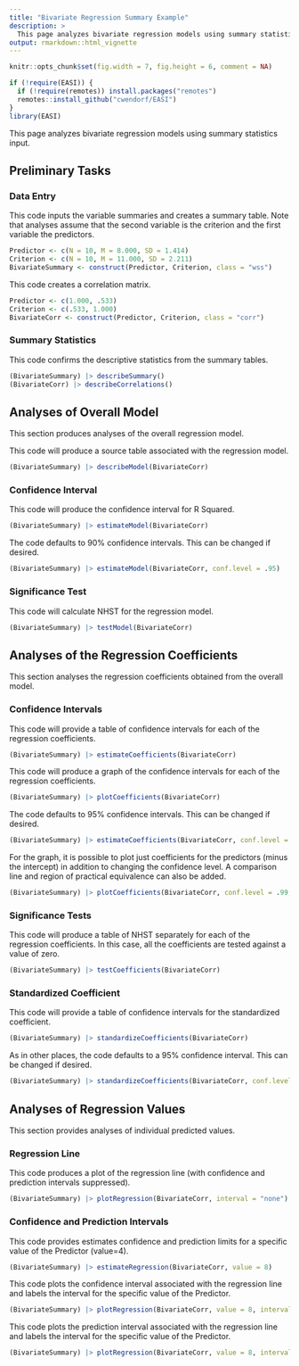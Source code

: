 ```yaml
---
title: "Bivariate Regression Summary Example"
description: >
  This page analyzes bivariate regression models using summary statistics input.
output: rmarkdown::html_vignette
---
```


```r
knitr::opts_chunk$set(fig.width = 7, fig.height = 6, comment = NA)
```

```r
if (!require(EASI)) {
  if (!require(remotes)) install.packages("remotes")
  remotes::install_github("cwendorf/EASI")
}
library(EASI)
```

This page analyzes bivariate regression models using summary statistics input.

## Preliminary Tasks

### Data Entry

This code inputs the variable summaries and creates a summary table. Note that analyses assume that the second variable is the criterion and the first variable the predictors.
```r
Predictor <- c(N = 10, M = 8.000, SD = 1.414)
Criterion <- c(N = 10, M = 11.000, SD = 2.211)
BivariateSummary <- construct(Predictor, Criterion, class = "wss")
```

This code creates a correlation matrix.
```r
Predictor <- c(1.000, .533)
Criterion <- c(.533, 1.000)
BivariateCorr <- construct(Predictor, Criterion, class = "corr")
```

### Summary Statistics

This code confirms the descriptive statistics from the summary tables.
```r
(BivariateSummary) |> describeSummary()
(BivariateCorr) |> describeCorrelations()
```

## Analyses of Overall Model

This section produces analyses of the overall regression model.

This code will produce a source table associated with the regression model.
```r
(BivariateSummary) |> describeModel(BivariateCorr)
```

### Confidence Interval

This code will produce the confidence interval for R Squared.
```r
(BivariateSummary) |> estimateModel(BivariateCorr)
```

The code defaults to 90% confidence intervals. This can be changed if desired.
```r
(BivariateSummary) |> estimateModel(BivariateCorr, conf.level = .95)
```

### Significance Test

This code will calculate NHST for the regression model.
```r
(BivariateSummary) |> testModel(BivariateCorr)
```

## Analyses of the Regression Coefficients

This section analyses the regression coefficients obtained from the overall model.

### Confidence Intervals 

This code will provide a table of confidence intervals for each of the regression coefficients.
```r
(BivariateSummary) |> estimateCoefficients(BivariateCorr)
```

This code will produce a graph of the confidence intervals for each of the regression coefficients.
```r
(BivariateSummary) |> plotCoefficients(BivariateCorr)
```

The code defaults to 95% confidence intervals. This can be changed if desired.
```r
(BivariateSummary) |> estimateCoefficients(BivariateCorr, conf.level = .99)
```

For the graph, it is possible to plot just coefficients for the predictors (minus the intercept) in addition to changing the confidence level. A comparison line and region of practical equivalence can also be added.
```r
(BivariateSummary) |> plotCoefficients(BivariateCorr, conf.level = .99, line = 0, rope = c(-.5, .5), intercept = FALSE)
```

### Significance Tests

This code will produce a table of NHST separately for each of the regression coefficients. In this case, all the coefficients are tested against a value of zero.
```r
(BivariateSummary) |> testCoefficients(BivariateCorr)
```

### Standardized Coefficient

This code will provide a table of confidence intervals for the standardized coefficient.
```r
(BivariateSummary) |> standardizeCoefficients(BivariateCorr)
```

As in other places, the code defaults to a 95% confidence interval. This can be changed if desired.
```r
(BivariateSummary) |> standardizeCoefficients(BivariateCorr, conf.level = .99)
```

## Analyses of Regression Values

This section provides analyses of individual predicted values.

### Regression Line

This code produces a plot of the regression line (with confidence and prediction intervals suppressed).
```r
(BivariateSummary) |> plotRegression(BivariateCorr, interval = "none")
```

### Confidence and Prediction Intervals

This code provides estimates confidence and prediction limits for a specific value of the Predictor (value=4).
```r
(BivariateSummary) |> estimateRegression(BivariateCorr, value = 8)
```

This code plots the confidence interval associated with the regression line and labels the interval for the specific value of the Predictor.
```r
(BivariateSummary) |> plotRegression(BivariateCorr, value = 8, interval = "confidence")
```

This code plots the prediction interval associated with the regression line and labels the interval for the specific value of the Predictor.
```r
(BivariateSummary) |> plotRegression(BivariateCorr, value = 8, interval = "prediction")
```
